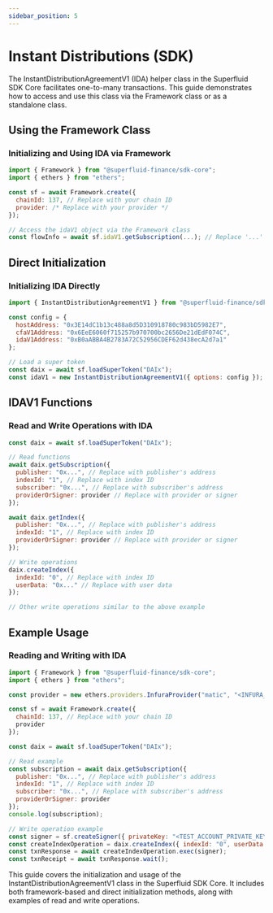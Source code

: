 ```yaml
---
sidebar_position: 5
---
```



# Instant Distributions (SDK)

The InstantDistributionAgreementV1 (IDA) helper class in the Superfluid SDK Core facilitates one-to-many transactions. This guide demonstrates how to access and use this class via the Framework class or as a standalone class.

## Using the Framework Class

### Initializing and Using IDA via Framework

```javascript
import { Framework } from "@superfluid-finance/sdk-core";
import { ethers } from "ethers";

const sf = await Framework.create({
  chainId: 137, // Replace with your chain ID
  provider: /* Replace with your provider */
});

// Access the idaV1 object via the Framework class
const flowInfo = await sf.idaV1.getSubscription(...); // Replace '...' with actual parameters
```

## Direct Initialization

### Initializing IDA Directly

```javascript
import { InstantDistributionAgreementV1 } from "@superfluid-finance/sdk-core";

const config = {
  hostAddress: "0x3E14dC1b13c488a8d5D310918780c983bD5982E7",
  cfaV1Address: "0x6EeE6060f715257b970700bc2656De21dEdF074C",
  idaV1Address: "0xB0aABBA4B2783A72C52956CDEF62d438ecA2d7a1"
};

// Load a super token
const daix = await sf.loadSuperToken("DAIx");
const idaV1 = new InstantDistributionAgreementV1({ options: config });
```

## IDAV1 Functions

### Read and Write Operations with IDA

```javascript
const daix = await sf.loadSuperToken("DAIx");

// Read functions
await daix.getSubscription({
  publisher: "0x...", // Replace with publisher's address
  indexId: "1", // Replace with index ID
  subscriber: "0x...", // Replace with subscriber's address
  providerOrSigner: provider // Replace with provider or signer
});

await daix.getIndex({
  publisher: "0x...", // Replace with publisher's address
  indexId: "1", // Replace with index ID
  providerOrSigner: provider // Replace with provider or signer
});

// Write operations
daix.createIndex({
  indexId: "0", // Replace with index ID
  userData: "0x..." // Replace with user data
});

// Other write operations similar to the above example
```

## Example Usage

### Reading and Writing with IDA

```javascript
import { Framework } from "@superfluid-finance/sdk-core";
import { ethers } from "ethers";

const provider = new ethers.providers.InfuraProvider("matic", "<INFURA_API_KEY>");

const sf = await Framework.create({
  chainId: 137, // Replace with your chain ID
  provider
});

const daix = await sf.loadSuperToken("DAIx");

// Read example
const subscription = await daix.getSubscription({
  publisher: "0x...", // Replace with publisher's address
  indexId: "1", // Replace with index ID
  subscriber: "0x...", // Replace with subscriber's address
  providerOrSigner: provider
});
console.log(subscription);

// Write operation example
const signer = sf.createSigner({ privateKey: "<TEST_ACCOUNT_PRIVATE_KEY>", provider });
const createIndexOperation = daix.createIndex({ indexId: "0", userData: "0x" });
const txnResponse = await createIndexOperation.exec(signer);
const txnReceipt = await txnResponse.wait();
```

This guide covers the initialization and usage of the InstantDistributionAgreementV1 class in the Superfluid SDK Core. It includes both framework-based and direct initialization methods, along with examples of read and write operations.